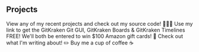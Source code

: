 ## Projects
<ProjectCard title="GitHub" link="https://github.com/tedtke" bg="linear-gradient(to right, #D4145A 0%, #FBB03B 100%)">
    View any of my recent projects and check out my source code! 👨🏽‍💻
</ProjectCard>
<ProjectCard title="GitKraken" link="https://www.gitkraken.com/invite/5mvwUFjE" bg="linear-gradient(to right, #D4145A 0%, #FBB03B 100%)">
    Use my link to get the GitKraken Git GUI, GitKraken Boards & GitKraken Timelines FREE! We'll both be entered to win $100 Amazon gift cards! 🐙
</ProjectCard>
<ProjectCard title="Medium Blog" link="https://medium.com/@tedtke514" bg="linear-gradient(to right, #D4145A 0%, #FBB03B 100%)">
    Check out what I'm writing about! ✏️
</ProjectCard>
<ProjectCard title="Ko-fi" link="https://ko-fi.com/tedtke" bg="linear-gradient(to right, #D4145A 0%, #FBB03B 100%)">
    Buy me a cup of coffee ☕️
</ProjectCard>